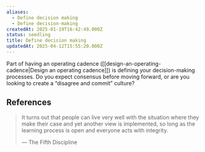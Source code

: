 ```yaml
---
aliases:
  - Define decision making
  - Define decision-making
createdAt: 2025-01-19T16:42:49.000Z
status: seedling
title: Define decision making
updatedAt: 2025-04-12T15:55:20.000Z
---
```

Part of having an operating cadence ([[design-an-operating-cadence|Design an operating cadence]]) is defining your decision-making processes. Do you expect consensus before moving forward, or are you looking to create a “disagree and commit” culture?

## References

> It turns out that people can live very well with the situation where they make their case and yet another view is implemented, so long as the learning process is open and everyone acts with integrity.
>
> — The Fifth Discipline
